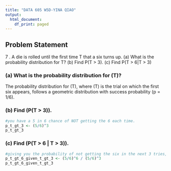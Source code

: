 ```yaml
---
title: "DATA 605 W5D-YINA QIAO"
output:
  html_document:
    df_print: paged
---
```

## Problem Statement

7 . A die is rolled until the first time T that a six turns up.
(a) What is the probability distribution for T?
(b) Find P(T > 3).
(c) Find P(T > 6|T > 3)


### (a) What is the probability distribution for \(T\)?

The probability distribution for \(T\), where \(T\) is the trial on which the first six appears, follows a geometric distribution with success probability \(p = 1/6\).

### (b) Find \(P(T > 3)\).

```r
#you have a 5 in 6 chance of NOT getting the 6 each time.
p_t_gt_3 <- (5/6)^3
p_t_gt_3

```

### (c) Find \(P(T > 6 | T > 3)\).
```r
#giving you the probability of not getting the six in the next 3 tries, given that you haven't gotten it in the first 3 tries.
p_t_gt_6_given_t_gt_3 <- (5/6)^6 / (5/6)^3
p_t_gt_6_given_t_gt_3
```